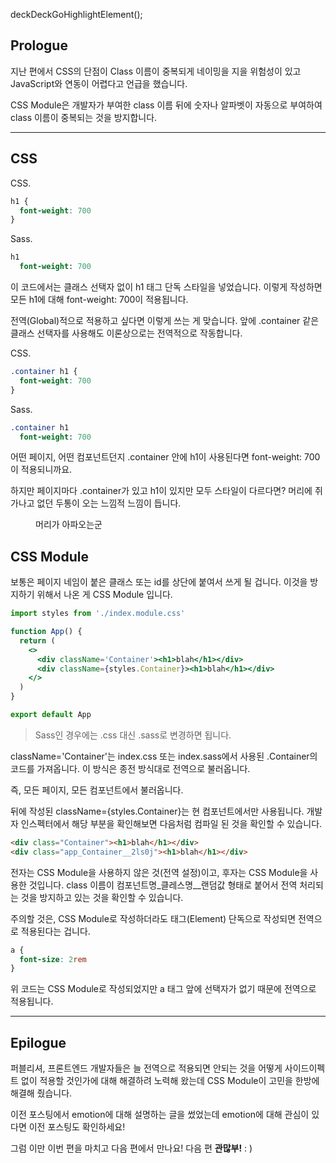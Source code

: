 deckDeckGoHighlightElement();

## Prologue

지난 편에서 CSS의 단점이 Class 이름이 중복되게 네이밍을 지을 위험성이 있고 JavaScript와 연동이 어렵다고 언급을 했습니다.

CSS Module은 개발자가 부여한 class 이름 뒤에 숫자나 알파벳이 자동으로 부여하여 class 이름이 중복되는 것을 방지합니다.

---

## CSS

CSS.

```scss
h1 {
  font-weight: 700
}
```

Sass.

```sass
h1
  font-weight: 700
```

이 코드에서는 클래스 선택자 없이 h1 태그 단독 스타일을 넣었습니다. 이렇게 작성하면 모든 h1에 대해 font-weight: 700이 적용됩니다.

전역(Global)적으로 적용하고 싶다면 이렇게 쓰는 게 맞습니다. 앞에 .container 같은 클래스 선택자를 사용해도 이론상으로는 전역적으로 작동합니다.

CSS.

```scss
.container h1 {
  font-weight: 700
}
```

Sass.

```sass
.container h1
  font-weight: 700
```

어떤 페이지, 어떤 컴포넌트던지 .container 안에 h1이 사용된다면 font-weight: 700이 적용되니까요.

하지만 페이지마다 .container가 있고 h1이 있지만 모두 스타일이 다르다면? 머리에 쥐가나고 없던 두통이 오는 느낌적 느낌이 듭니다.

<figure>
  <picture>
    <source srcSet={`/20211201/headattact.webp?${uuidv4()}`} type="image/webp" />
    <img src={`/20211201/headattact.jpeg?${uuidv4()}`} alt='' />
  </picture>
  <figcaption>머리가 아파오는군</figcaption>
</figure>

## CSS Module

보통은 페이지 네임이 붙은 클래스 또는 id를 상단에 붙여서 쓰게 될 겁니다. 이것을 방지하기 위해서 나온 게 CSS Module 입니다.

```jsx
import styles from './index.module.css'

function App() {
  return (
    <>
      <div className='Container'><h1>blah</h1></div>
      <div className={styles.Container}><h1>blah</h1></div>
    </>
  )
}

export default App
```

> Sass인 경우에는 .css 대신 .sass로 변경하면 됩니다.

className='Container'는 index.css 또는 index.sass에서 사용된 .Container의 코드를 가져옵니다. 이 방식은 종전 방식대로 전역으로 불러옵니다.

즉, 모든 페이지, 모든 컴포넌트에서 불러옵니다.

뒤에 작성된 className={styles.Container}는 현 컴포넌트에서만 사용됩니다. 개발자 인스펙터에서 해당 부분을 확인해보면 다음처럼 컴파일 된 것을 확인할 수 있습니다.

```html
<div class="Container"><h1>blah</h1></div>
<div class="app_Container__2ls0j"><h1>blah</h1></div>
```

전자는 CSS Module을 사용하지 않은 것(전역 설정)이고, 후자는 CSS Module을 사용한 것입니다. class 이름이 컴포넌트명_클레스명__랜덤값 형태로 붙어서 전역 처리되는 것을 방지하고 있는 것을 확인할 수 있습니다.

주의할 것은, CSS Module로 작성하더라도 태그(Element) 단독으로 작성되면 전역으로 적용된다는 겁니다.

```scss
a {
  font-size: 2rem
}
```

위 코드는 CSS Module로 작성되었지만 a 태그 앞에 선택자가 없기 때문에 전역으로 적용됩니다.

---

## Epilogue

퍼블리셔, 프론트엔드 개발자들은 늘 전역으로 적용되면 안되는 것을 어떻게 사이드이펙트 없이 적용할 것인가에 대해 해결하려 노력해 왔는데 CSS Module이 고민을 한방에 해결해 줬습니다.

이전 포스팅에서 emotion에 대해 설명하는 글을 썼었는데 emotion에 대해 관심이 있다면 이전 포스팅도 확인하세요!

그럼 이만 이번 편을 마치고 다음 편에서 만나요! 다음 편 **관많부!** : )
